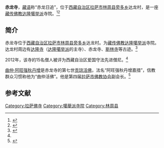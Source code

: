 {{Infobox Tibetan Buddhist monastery
|name =赤龙寺
|image =
|image size = 250px
|alt = 
|caption = 
|t=
|w=
|to = 
|ipa={{IPA|}}
|z=
|thdl=
|e=
|tc=赤龍寺
|s=赤龙寺
|p=
|m=
|k=
|pushpin_map = 
|latd =  | latm =  | lats =  | latNS = 
|longd=  | longm= | longs =| longEW = 
|iso_region = 
|map_caption = 
|mapsize = 
|location_country = 中国
|location = {{CHN}}[[西藏自治区|西藏自治区]][[拉萨市|拉萨市]][[林周县|林周县]]
|coordinates_display =
|founded_by = 
|date_founded =
|date_renovated =
|sect = [[达隆噶举派|达隆噶举派]]
|mather =
|children =
|dedicated_to = 
|tulku =[[贡琼活佛|贡琼活佛]]
|head_lama = 
|head_mgh =
|no._of_monks = 
|architecture = 
|festivals =
|footnotes = 
}}

'''赤龙寺'''，[[藏语|藏语]]称“赤龙日追”，位于[[西藏自治区|西藏自治区]][[拉萨市|拉萨市]][[林周县|林周县]][[旁多乡|旁多乡]]达龙村，是一座[[藏传佛教|藏传佛教]][[达隆噶举派|达隆噶举派]]寺院。<ref name=mingdan>{{Cite web |url=http://www.lasa.gov.cn/Item/38763.aspx |title=自治区和谐模范寺庙和爱国守法先进僧尼名单，中国拉萨，2012年05月03日 |access-date=2013年8月16日 |archive-date=2013年9月28日 |archive-url=https://web.archive.org/web/20130928220630/http://www.lasa.gov.cn/Item/38763.aspx |dead-url=yes }}</ref><ref>{{Cite web |url=http://www.sxfj.org/html/6480/6480.html |title=西藏自治区佛教寺庙地址及电话，山西佛教网，2013年01月31日 |access-date=2013年8月16日 |archive-date=2014年5月22日 |archive-url=https://web.archive.org/web/20140522160604/http://www.sxfj.org/html/6480/6480.html |dead-url=no }}</ref>

==简介==
赤龙寺位于[[西藏自治区|西藏自治区]][[拉萨市|拉萨市]][[林周县|林周县]][[旁多乡|旁多乡]]达龙村。为[[藏传佛教|藏传佛教]][[达隆噶举派|达隆噶举派]]寺院。达龙村周边有[[达隆寺|达隆寺]]（[[达隆噶举派|达隆噶举派]]的主寺）、赤龙寺、[[斯林寺|斯林寺]]等古迹。<ref>{{Cite web |url=http://xz.people.com.cn/n/2013/0805/c138901-19232276.html |title=拉萨河纪行：大山深处访“虎谷”，人民网，2013年08月05日 |access-date=2013年8月16日 |archive-date=2013年8月12日 |archive-url=https://web.archive.org/web/20130812071208/http://xz.people.com.cn/n/2013/0805/c138901-19232276.html |dead-url=no }}</ref>

2012年，该寺的15名僧人被评为西藏自治区爱国守法先进僧尼。<ref name=mingdan/>

[[曲仲·阿旺强秋丹增|曲仲·阿旺强秋丹增]]是赤龙寺的第七世[[贡琼活佛|贡琼活佛]]，法名“阿旺强秋丹增嘉措”，信教群众习惯称他为“曲仲活佛”。他是第四届[[拉萨市佛教协会|拉萨市佛教协会]]副会长。<ref>{{Cite web |url=http://www.fjnet.com/jjdt/jjdtnr/201103/t20110330_178276.htm |title=曲仲仁波切：西藏群众信教自由得到尊重和保护，佛教在线，2011年03月30日 |access-date=2013年8月16日 |archive-date=2021年1月18日 |archive-url=https://web.archive.org/web/20210118072500/http://www.fjnet.com/jjdt/jjdtnr/201103/t20110330_178276.htm |dead-url=no }}</ref>

==参考文献==
{{reflist}}

{{拉萨地标}}
[[Category:拉萨佛寺|Category:拉萨佛寺]]
[[Category:噶舉派寺院|Category:噶舉派寺院]]
[[Category:林周县|Category:林周县]]